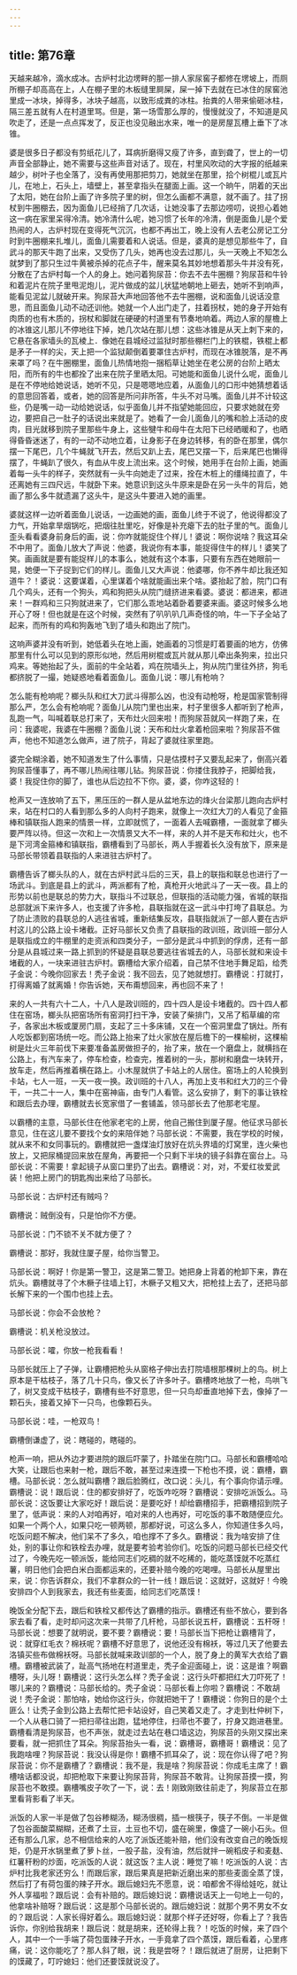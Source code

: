 ```yaml
---
---
---
```

title: 第76章
---






天越来越冷，滴水成冰。古炉村北边塄畔的那一排人家尿窖子都修在塄坡上，而厕所棚子却高高在上，人在棚子里的木板缝里屙屎，屎一掉下去就在已冰住的尿窖池里成一冰块，掉得多，冰块子越高，以致形成粪的冰柱。抬粪的人带来偷砸冰柱，隔三差五就有人在村道里骂。但是，第一场雪那么厚的，慢慢就没了，不知道是风吹走了，还是一点点挥发了，反正也没见融出水来，唯一的是房屋瓦槽上垂下了冰锥。

婆是很多日子都没有剪纸花儿了，耳病折磨得又瘦了许多，直到聋了，世上的一切声音全部静止，她不需要与这些声音对话了。现在，村里风吹动的大字报的纸越来越少，树叶子也全落了，没有再使用那把剪刀，她就坐在那里，拾个树棍儿或瓦片儿，在地上，石头上，墙壁上，甚至拿指头在腿面上画。这一个晌午，阴着的天出了太阳，她在台阶上画了许多院子里的树，但怎么画都不满意，就不画了。拄了拐杖到牛圈棚去，因为面鱼儿已经捎了几次话，让她没事了去那边唠叨，说担心着她这一病在家里呆得冷清。她冷清什么呢，她习惯了长年的冷清，倒是面鱼儿是个爱热闹的人，古炉村现在变得死气沉沉，也都不再出工，晚上没有人去老公房记工分时到牛圈棚来扎堆儿，面鱼儿需要着和人说话。但是，婆真的是想见那些牛了，自武斗的那天牛跑了出来，又受伤了几头，她再也没去过那儿，头一天晚上不知怎么就梦到了那只生过牛黄被杀掉的花点子牛，醒来莫名其妙地想着那头牛并没有死，分散在了古炉村每一个人的身上。她问着狗尿苔：你去不去牛圈棚？狗尿苔和牛铃和着泥片在院子里甩泥炮儿，泥片做成的盆儿状猛地朝地上砸去，她听不到响声，能看见泥盆儿就破开来。狗尿苔大声地回答他不去牛圈棚，说和面鱼儿说话没意思，而且面鱼儿动不动还训他。她就一个人出门走了，拄着拐杖，她的身子开始有肉质的也有木质的，拐杖和脚就在硬硬的村道里有节奏地响着。两边人家的屋檐上的冰锥这儿那儿不停地往下掉，她几次站在那儿想：这些冰锥是从天上刺下来的，它悬在各家墙头的瓦棱上．像她在县城经过监狱时那些棚栏门上的铁棍，铁棍上都是矛子一样的尖，天上把一个监狱颠倒着要罩住古炉村，而现在冰锥脱落，是不再来罩了吗？在牛圈棚里，面鱼儿热情地抱一捆稻草让她坐在老公房的台阶上晒太阳，而所有的牛也都拴了出来在院子里晒太阳。可她能和面鱼儿说什么呢，面鱼儿是在不停地给她说话，她听不见，只是嗯嗯地应着，从面鱼儿的口形中她猜想着话的意思回答着，或者，她的回答是所问非所答，牛头不对马嘴。面鱼儿并不计较这些，仍是嘴一动一动给她说话，似乎面鱼儿并不指望她能回应，只要求她就在旁边，要把自己一肚子的话说出来就是了。她看了一会儿面鱼儿的嘴和脸上活动的皮肉，目光就移到院子里那些牛身上，这些犍牛和母牛在太阳下已经晒暖和了，也晒得昏昏迷迷了，有的一动不动地立着，让身影子在身边转移，有的卧在那里，偶尔摆一下尾巴，几个牛蝇就飞开去，然后又趴上去，尾巴又摆一下，后来尾巴也懒得摆了，牛蝇趴了很久，有血从牛皮上流出来。这个时候，她用手在台阶上画，她画着每一头牛的样子，突然就有一头牛向她走了过来，拴在木桩上的缰绳拉直了，牛还离她有三四尺远，牛就卧下来。她意识到这头牛原来是卧在另一头牛的背后，她画了那么多牛就遗漏了这头牛，是这头牛要进入她的画里。

婆就这样一边听着面鱼儿说话，一边画她的画，面鱼儿终于不说了，他说得都没了力气，开始拿旱烟锅吃，把烟往肚里吃，好像是补充瘪下去的肚子里的气。面鱼儿歪头看看婆身前身后的画，说：你咋就能捉住个样儿！婆说：啊你说啥？我这耳朵不中用了。面鱼儿放大了声说：他婆，我说你有本事，能捉得住牛的样儿！婆笑了笑。画画就是要有能捉样儿的本事么，她就有这个本事，只要有东西在她眼前一晃，她便一下子捉到它们的样儿。面鱼儿又大声说：他婆哪，你不养牛却比我还知道牛？！婆说：这要谋着，心里谋着个啥就能画出来个啥。婆抬起了脸，院门口有几个鸡头，还有一个狗头，鸡和狗把头从院门缝挤进来看婆。婆说：都进来，都进来！一群鸡和三只狗就进来了，它们那么乖地站着卧着要婆来画。婆这时候多么地开心了呀！但也就是在这个时候，突然有了叭叭叭几声奇怪的响，牛一下子全站了起来，而所有的鸡和狗轰地飞到了墙头和跑出了院门。

这响声婆并没有听到，她低着头在地上画，她画着的习惯是盯着要画的地方，仿佛那里有什么可以见到的原形似地，然后用树棍或瓦片就从那儿牵出条狗来，拉出只鸡来。等她抬起了头，面前的牛全站着，鸡在院墙头上，狗从院门里往外挤，狗毛都挤脱了一撮，她疑惑地看着面鱼儿。面鱼儿说：哪儿有枪响？

怎么能有枪响呢？榔头队和红大刀武斗得那么凶，也没有动枪呀，枪是国家管制得那么严，怎么会有枪响呢？面鱼儿从院门里也出来，村子里很多人都听到了枪声，乱跑一气，叫喊着联总打来了，天布灶火回来啦！而狗尿苔就风一样跑了来，在问：我婆呢，我婆在牛圈棚？面鱼儿说：天布和灶火拿着枪回来啦？狗尿苔不做声，他也不知道怎么做声，进了院子，背起了婆就往家里跑。

婆完全糊涂着，她不知道发生了什么事情，只是估摸村子又要乱起来了，倒高兴着狗尿苔懂事了，再不哪儿热闹往哪儿钻。狗尿苔说：你搂住我脖子，把脚给我，婆！我捉住你的脚了，谁也从后边拉不下你。婆，婆，你咋这轻的！

枪声又一连放响了五下，黑压压的一群人是从盆地东边的烽火台梁那儿跑向古炉村来，站在村口的人看到那么多的人向村子跑来，就像上一次红大刀的人看见了金箍棒和镇联指人跑来的情景一样，立即就慌了，一面着人去喊霸槽，一面就拿了榔头要严阵以待。但这一次和上一次情景又大不一样，来的人并不是天布和灶火，也不是下河湾金箍棒和镇联指，霸槽看到了马部长，两人手握着长久没有放下，原来是马部长带领着县联指的人来进驻古炉村了。

霸槽告诉了榔头队的人，就在古炉村武斗后的三天，县上的联指和联总也进行了一场武斗。到底是县上的武斗，两派都有了枪，真枪开火地武斗了一天一夜。县上的形势以前也是联总的势力大，联指斗不过联总，但联指的活动能力强，省城的联指总部就派下来许多人，也支援了许多枪，县联指就在这一武斗中打垮了县联总。为了防止溃败的县联总的人逃往省城，重新结集反攻，县联指就派了一部人要在古炉村这儿的公路上设卡堵截。正好马部长又负责了县联指的政训班，政训班一部分人是联指成立的牛棚里的走资派和四类分子，一部分是武斗中抓到的俘虏，还有一部分是从县城过来一路上抓到的怀疑是县联总要逃往省城去的人，马部长就和来设卡堵截的人，一块来进驻古炉村。霸槽给大家介绍着，自己禁不住地手舞足蹈，给秃子金说：今晚你回家去！秃子金说：我不回去，见了她就想打。霸槽说：打就打，打得离婚了就离婚！你告诉她，天布甭想回来，再也回不来了！

来的人一共有六十二人，十八人是政训班的，四十四人是设卡堵截的。四十四人都住在窑场，榔头队把窑场所有窑洞打扫干净，安装了柴排门，又吊了稻草编的帘子，各家出木板或厦房门扇，支起了三十多床铺，又在一个窑洞里盘了锅灶。所有人吃饭都到窑场统一吃。而公路上抬来了灶火家放在屋后檐下的一棵榆树，这棵榆树是灶火三年前伐下来要准备盖房做担子的，抬了来，放在一个磨盘上，就横挡在公路上，有汽车来了，停车检查，检查完，推着树的一头，那树和磨盘一块转开，放车走，然后再推着横在路上。小木屋就供了卡站上的人居住。窑场上的人轮换到卡站，七人一班，一天一夜一换。政训班的十八人，再加上支书和红大刀的三个骨干，一共二十一人，集中在窑神庙，由专门人看管。这么安排了，剩下的事让铁栓和跟后去办理，霸槽就去长宽家借了一套铺盖，领马部长去了他那老宅屋。

以霸槽的主意，马部长住在他家老宅的上房，他自己搬住到厦子屋。他征求马部长意见，住在这儿要不要找个女的来陪伴她？马部长说：不需要，我在学校的时候，就从来不和女同事玩的。霸槽就把一盏煤油灯放好在炕头界墙的灯窝里，连火柴也放上，又把尿桶提回来放在屋角，再要把一个只剩下半块的镜子斜靠在窗台上。马部长说：不需要！拿起镜子从窗口里扔了出去。霸槽说：对，对，不爱红妆爱武装！他把上房门的钥匙掏出来给了马部长。

马部长说：古炉村还有贼吗？

霸槽说：贼倒没有，只是怕你不方便。

马部长说：门不锁不关不就方便了？

霸槽说：那好，我就住厦子屋，给你当警卫。

马部长说：啊好！你是第一警卫，这是第二警卫。她把身上背着的枪卸下来，靠在炕头。霸槽就寻了个木橛子往墙上钉，木橛子又粗又大，把枪挂上去了，还把马部长解下来的一个围巾也挂上去。

马部长说：你会不会放枪？

霸槽说：机关枪没放过。

马部长说：嚯，你放一枪我看看！

马部长就压上了子弹，让霸槽把枪头从窗格子伸出去打院墙根那棵树上的鸟。树上原本是干枯枝子，落了几十只鸟，像又长了许多叶子。霸槽咚地放了一枪，鸟哄飞了，树又变成干枯枝子，霸槽有些不好意思，但一只鸟却垂直地掉下去，像掉了一颗石头，接着又掉下一只鸟，也像颗石头。

马部长说：哇，一枪双鸟！

霸槽倒谦虚了，说：瞎碰的，瞎碰的。

枪声一响，把从外边才要进院的跟后吓蒙了，扑踏坐在院门口。马部长和霸槽哈哈大笑，让跟后也来射一枪，跟后不敢，甚至过来连摸一下枪也不摸，说：霸槽，霸槽。马部长说：怎么就叫霸槽？跟后脸腾红，改口说：头儿，有个事向你请示哩。霸槽说：说！跟后说：住的都安排好了，吃饭咋吃呀？霸槽说：安排吃派饭么。马部长说：这饭要让大家吃好！跟后说：是要吃好！却给霸槽招手，把霸槽招到院子里了，低声说：来的人对咱再好，咱对来的人也再好，可吃饭的事不敢随便应允。如果一个两个人，如果只吃一顿两顿，那都好说，可这么多人，你知道住多久吗，吃饭问题不解决，他们呆不了多久，咱也撑不了多久。霸槽说：我为啥安排了住处，别的事让你和铁栓去办哩，就是要考验考验你们。吃饭的问题马部长已经交代过了，今晚先吃一顿派饭，能给同志们吃稠的就不吃稀的，能吃蒸馍就不吃蒸红薯，明日他们会把白米白面都运来的，还要补赔今晚的吃喝哩。马部长从屋里出来，说：你告诉群众，我们不拿群众的一针一线！跟后说：这就好，这就好！今晚安排四个人到我家去，我还有些麦面，给同志们吃蒸馍！

晚饭全分配下去，跟后和铁栓又都传达了霸槽的指示。霸槽还有些不放心，要到各家去看了看，走时却问这次来一共带了几杆枪，马部长说五杆，霸槽说：五杆呀！马部长说：想要了就明说，要不要？霸槽说：要！马部长当下把枪让霸槽背了，说：就穿红毛衣？棉袄呢？霸槽不好意思了，说他还没有棉袄，等过几天了他要去洛镇买些布做棉袄呀。马部长就喊来政训部的一个人，脱了身上的黄军大衣给了霸槽。霸槽被武装了，趾高气扬地在村道里走，秃子金迎面碰上，说：这是谁？啊霸槽呀，头儿呀！霸槽说：这行头怎么样？秃子金说：这行头吓都把红大刀吓死了！哪儿来的？霸槽说：马部长给的。秃子金说：马部长看上你啦？霸槽说：不敢胡说！秃子金说：那怕啥，她给你这行头，你就把她干了！霸槽说：你狗日的是个土匪么！让秃子金到公路上去帮忙把卡站设好，自己笑着又走了。才走到杜仲树下，一个人从巷口骑了一把扫帚往出跑，猛地停住，扫帚也不要了，拧身又跑进巷里。霸槽看清是狗尿苔，也不声张，就走过去站在巷口墙这边，狗尿苔的头刚又探出来要看，就一把抓住了耳朵。狗尿苔抬头一看，说：霸槽哥，霸槽哥！霸槽说：见了我跑啥哩？狗尿苔说：我没认得是你！霸槽不抓耳朵了，说：现在你认得了吧？狗尿苔说：你不是霸槽了？霸槽说：我不是，我是啥？狗尿苔说：你成毛主席了！霸槽啥话都没说，却把枪取下来要让狗尿苔背，狗尿苔不敢背。让狗尿苔摸一摸，狗尿苔也不敢摸。霸槽嘴皮子吹了一下，说：去！刚致刚致往前走了，狗尿苔立在那里看背影看了半天。

派饭的人家一半是做了包谷糁糊汤，糊汤很稠，插一根筷子，筷子不倒。一半是做了包谷面酸菜糊糊，还煮了土豆，土豆也不切，盛在碗里，像盛了一碗小石头。但还有那么几家，总不相信给来的人吃了派饭还能补赔，他们没有改变自己的晚饭规矩，仍是开水锅里煮了萝卜丝，一股子盐，没有油，然后就拌一碗稻皮子和麦麸、红薯秆粉的炒面，吃派饭的人说：就这饭？主人说：睡觉了嘛！吃派饭的人说：古炉村比我老家还穷么！而跟后家，跟后果真是把新近磨出来的那些麦面全蒸了馍，然后打了有荷包蛋的辣子开水。跟后媳妇先不愿意，说：咱都舍不得给娃吃，就让外人享福啦？跟后说：会有补赔的。跟后媳妇说：霸槽说话天上一句地上一句的，他拿啥补赔呀？跟后说：这是那个马部长说的。跟后媳妇说：就那个男不男女不女的？跟后说：人家长得好着么。跟后媳妇说：就那个样子还好呀，你看上了？我告诉你，你别给我胡来！跟后说：就是胡来，还轮得上我？！吃饭的时候，来了四个人，其中一个一手端了荷包蛋辣子开水，一手竟拿了四个蒸馍，跟后看着，心里疼痛，说：这你能吃了？那人斜了眼，说：我是尝呀？！跟后就进了厨房，让把剩下的馍藏了，叮咛媳妇：他们还要馍就说没了。
